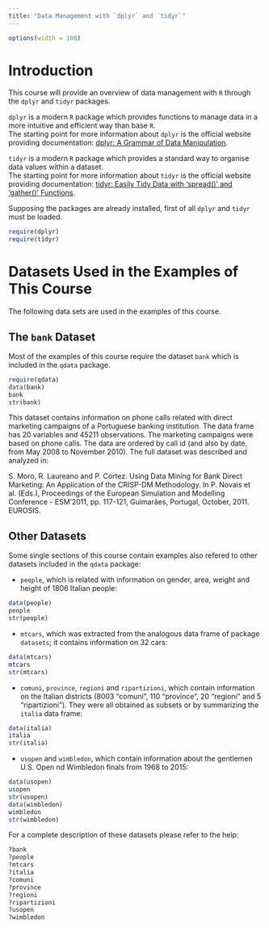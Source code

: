 ```yaml
---
title: "Data Management with `dplyr` and `tidyr`"
---
```


```r
options(width = 108)
```


# Introduction

This course will provide an overview of data management with `R` through the `dplyr` and `tidyr` packages.  

`dplyr` is a modern `R` package which provides functions to manage data in a more intuitive and efficient way than base `R`.  
The starting point for more information about `dplyr` is the official website providing documentation: [dplyr: A Grammar of Data Manipulation](https://cran.r-project.org/web/packages/dplyr/index.html).  

`tidyr` is a modern `R` package which provides a standard way to organise data values within a dataset.  
The starting point for more information about `tidyr` is the official website providing documentation: [tidyr: Easily Tidy Data with 'spread()' and 'gather()' Functions](https://cran.r-project.org/web/packages/tidyr/index.html).  

Supposing the packages are already installed, first of all `dplyr` and `tidyr` must be loaded.

```r
require(dplyr)
require(tidyr)
```


# Datasets Used in the Examples of This Course

The following data sets are used in the examples of this course.

## The `bank` Dataset

Most of the examples of this course require the dataset `bank` which is included in the `qdata` package.

```r
require(qdata)
data(bank)
bank
str(bank)
```

This dataset contains information on phone calls related with direct marketing campaigns of a Portuguese banking institution. The data frame has 20 variables and 45211 observations. The marketing campaigns were based on phone calls. The data are ordered by call id (and also by date, from May 2008 to November 2010). The full dataset was described and analyzed in:

S. Moro, R. Laureano and P. Cortez. Using Data Mining for Bank Direct Marketing: An Application of the CRISP-DM Methodology. In P. Novais et al. (Eds.), Proceedings of the European Simulation and Modelling Conference - ESM'2011, pp. 117-121, Guimarães, Portugal, October, 2011. EUROSIS.


## Other Datasets

Some single sections of this course contain examples also refered to other datasets included in the `qdata` package:

* `people`, which is related with information on gender, area, weight and height of 1806 Italian people:

```r
data(people)
people
str(people)
```

* `mtcars`, which was extracted from the analogous data frame of package `datasets`; it contains information on 32 cars:

```r
data(mtcars)
mtcars
str(mtcars)
```

* `comuni`, `province`, `regioni` and `ripartizioni`, which contain information on the Italian districts (8003 "comuni", 110 "province", 20 "regioni" and 5 "ripartizioni"). They were all obtained as subsets or by summarizing the `italia` data frame:

```r
data(italia)
italia
str(italia)
```

* `usopen` and `wimbledon`, which contain information about the gentlemen U.S. Open nd Wimbledon finals from 1968 to 2015:

```r
data(usopen)
usopen
str(usopen)
data(wimbledon)
wimbledon
str(wimbledon)
```

For a complete description of these datasets please refer to the help:

```r
?bank
?people
?mtcars
?italia
?comuni
?province
?regioni
?ripartizioni
?usopen
?wimbledon
```
